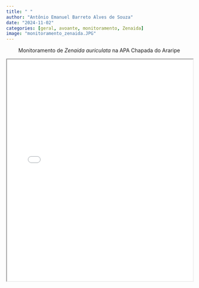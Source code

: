 ```yaml
---
title: " "
author: "Antônio Emanuel Barreto Alves de Souza"
date: "2024-11-02"
categories: [geral, avoante, monitoramento, Zenaida]
image: "monitoramento_zenaida.JPG"
---
```


<center>

Monitoramento de *Zenaida auriculata* na APA Chapada do Araripe

<iframe src="../../apresentacoes/Monitoramento_Zenaida_auriculata.pdf" width="100%" height="600px">

</iframe>

</center>
